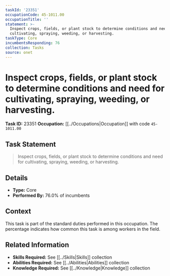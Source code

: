```yaml
---
taskId: '23351'
occupationCode: 45-1011.00
occupationTitle: ''
statement: >-
  Inspect crops, fields, or plant stock to determine conditions and need for
  cultivating, spraying, weeding, or harvesting.
taskType: Core
incumbentsResponding: 76
collection: Tasks
source: onet
---
```

# Inspect crops, fields, or plant stock to determine conditions and need for cultivating, spraying, weeding, or harvesting.

**Task ID:** 23351
**Occupation:** [[../Occupations|Occupation]] with code `45-1011.00`

## Task Statement

> Inspect crops, fields, or plant stock to determine conditions and need for cultivating, spraying, weeding, or harvesting.

## Details

- **Type:** Core
- **Performed By:** 76.0% of incumbents

## Context

This task is part of the standard duties performed in this occupation. The percentage indicates how common this task is among workers in the field.

## Related Information

- **Skills Required:** See [[../Skills|Skills]] collection
- **Abilities Required:** See [[../Abilities|Abilities]] collection
- **Knowledge Required:** See [[../Knowledge|Knowledge]] collection

